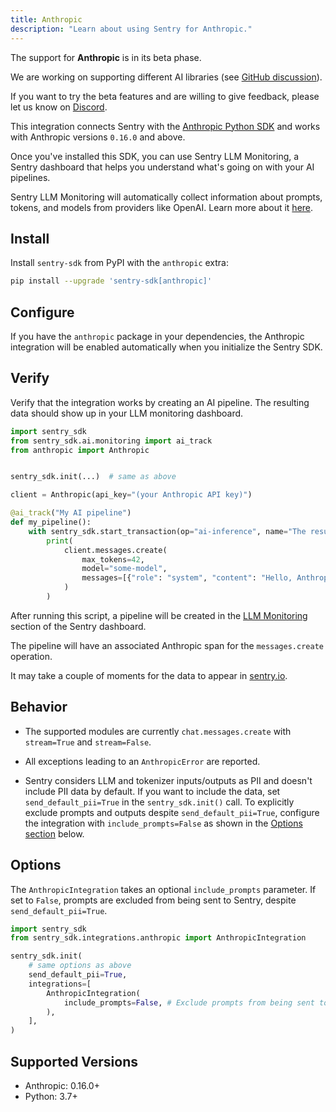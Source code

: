 ```yaml
---
title: Anthropic
description: "Learn about using Sentry for Anthropic."
---
```


<Alert level="info" title="Beta">

The support for **Anthropic** is in its beta phase.

We are working on supporting different AI libraries (see [GitHub discussion](https://github.com/getsentry/sentry-python/discussions/3007)).

If you want to try the beta features and are willing to give feedback, please let us know on [Discord](https://discord.com/invite/Ww9hbqr).

</Alert>


This integration connects Sentry with the [Anthropic Python SDK](https://github.com/anthropics/anthropic-sdk-python) and works with Anthropic versions `0.16.0` and above.

Once you've installed this SDK, you can use Sentry LLM Monitoring, a Sentry dashboard that helps you understand what's going on with your AI pipelines.

Sentry LLM Monitoring will automatically collect information about prompts, tokens, and models from providers like OpenAI. Learn more about it [here](/product/llm-monitoring).

## Install

Install `sentry-sdk` from PyPI with the `anthropic` extra:

```bash
pip install --upgrade 'sentry-sdk[anthropic]'
```

## Configure

If you have the `anthropic` package in your dependencies, the Anthropic integration will be enabled automatically when you initialize the Sentry SDK.

<PlatformContent includePath="getting-started-config" />

## Verify

Verify that the integration works by creating an AI pipeline. The resulting data should show up in your LLM monitoring dashboard.

```python
import sentry_sdk
from sentry_sdk.ai.monitoring import ai_track
from anthropic import Anthropic


sentry_sdk.init(...)  # same as above

client = Anthropic(api_key="(your Anthropic API key)")

@ai_track("My AI pipeline")
def my_pipeline():
    with sentry_sdk.start_transaction(op="ai-inference", name="The result of the AI inference"):
        print(
            client.messages.create(
                max_tokens=42,
                model="some-model",
                messages=[{"role": "system", "content": "Hello, Anthropic!"}]
            )
        )
```

After running this script, a pipeline will be created in the [LLM Monitoring](/product/llm-monitoring) section of the Sentry dashboard.

The pipeline will have an associated Anthropic span for the `messages.create` operation.

It may take a couple of moments for the data to appear in [sentry.io](https://sentry.io).

## Behavior

- The supported modules are currently `chat.messages.create` with `stream=True` and `stream=False`.

- All exceptions leading to an `AnthropicError` are reported.

- Sentry considers LLM and tokenizer inputs/outputs as PII and doesn't include PII data by default. If you want to include the data, set `send_default_pii=True` in the `sentry_sdk.init()` call. To explicitly exclude prompts and outputs despite `send_default_pii=True`, configure the integration with `include_prompts=False` as shown in the [Options section](#options) below.

## Options

The `AnthropicIntegration` takes an optional `include_prompts` parameter. If set to `False`, prompts are excluded from being sent to Sentry, despite `send_default_pii=True`.

```python
import sentry_sdk
from sentry_sdk.integrations.anthropic import AnthropicIntegration

sentry_sdk.init(
    # same options as above
    send_default_pii=True,
    integrations=[
        AnthropicIntegration(
            include_prompts=False, # Exclude prompts from being sent to Sentry, despite send_default_pii=True
        ),
    ],
)
```

## Supported Versions

- Anthropic: 0.16.0+
- Python: 3.7+
